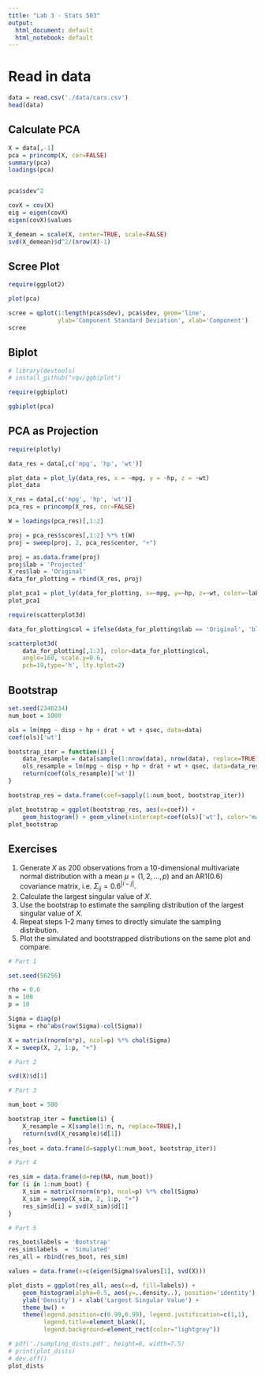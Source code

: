 ```yaml
---
title: "Lab 3 - Stats 503"
output:
  html_document: default
  html_notebook: default
---
```


# Read in data

```r
data = read.csv('./data/cars.csv')
head(data)
```


## Calculate PCA

```r
X = data[,-1]
pca = princomp(X, cor=FALSE)
summary(pca)
loadings(pca)


pca$sdev^2

covX = cov(X)
eig = eigen(covX)
eigen(covX)$values

X_demean = scale(X, center=TRUE, scale=FALSE)
svd(X_demean)$d^2/(nrow(X)-1)
```


## Scree Plot

```r
require(ggplot2)

plot(pca)

scree = qplot(1:length(pca$sdev), pca$sdev, geom='line',
              ylab='Component Standard Deviation', xlab='Component')
scree
```


## Biplot

```r
# library(devtools)
# install_github("vqv/ggbiplot")

require(ggbiplot)

ggbiplot(pca)
```


## PCA as Projection

```r
require(plotly)

data_res = data[,c('mpg', 'hp', 'wt')]

plot_data = plot_ly(data_res, x = ~mpg, y = ~hp, z = ~wt)
plot_data

X_res = data[,c('mpg', 'hp', 'wt')]
pca_res = princomp(X_res, cor=FALSE)

W = loadings(pca_res)[,1:2]

proj = pca_res$scores[,1:2] %*% t(W)
proj = sweep(proj, 2, pca_res$center, "+")

proj = as.data.frame(proj)
proj$lab = 'Projected'
X_res$lab = 'Original'
data_for_plotting = rbind(X_res, proj)

plot_pca1 = plot_ly(data_for_plotting, x=~mpg, y=~hp, z=~wt, color=~lab)
plot_pca1
```


```r
require(scatterplot3d)

data_for_plotting$col = ifelse(data_for_plotting$lab == 'Original', 'blue', 'red')

scatterplot3d(
    data_for_plotting[,1:3], color=data_for_plotting$col,
    angle=160, scale.y=0.6,
    pch=19,type='h', lty.hplot=2)
```


## Bootstrap

```r
set.seed(2346234)
num_boot = 1000

ols = lm(mpg ~ disp + hp + drat + wt + qsec, data=data)
coef(ols)['wt']

bootstrap_iter = function(i) {
    data_resample = data[sample(1:nrow(data), nrow(data), replace=TRUE),]
    ols_resample = lm(mpg ~ disp + hp + drat + wt + qsec, data=data_resample)
    return(coef(ols_resample)['wt'])
}

bootstrap_res = data.frame(coef=sapply(1:num_boot, bootstrap_iter))

plot_bootstrap = ggplot(bootstrap_res, aes(x=coef)) +
    geom_histogram() + geom_vline(xintercept=coef(ols)['wt'], color='magenta')
plot_bootstrap
```


## Exercises

1. Generate $X$ as 200 observations from a $10$-dimensional multivariate
normal distribution with a mean $\mu = (1, 2, \dots, p)$ and an AR1(0.6) covariance
matrix, i.e. $\Sigma_{ij} = 0.6^{\lvert i - j \rvert}$.
2. Calculate the largest singular value of $X$.
3. Use the bootstrap to estimate the sampling distribution of the largest
singular value of $X$.
4. Repeat steps 1-2 many times to directly simulate the sampling distribution.
5. Plot the simulated and bootstrapped distributions on the same plot and
compare.

```r
# Part 1

set.seed(56256)

rho = 0.6
n = 100
p = 10

Sigma = diag(p)
Sigma = rho^abs(row(Sigma)-col(Sigma))

X = matrix(rnorm(n*p), ncol=p) %*% chol(Sigma)
X = sweep(X, 2, 1:p, "+")
```

```r
# Part 2

svd(X)$d[1]
```

```r
# Part 3

num_boot = 500

bootstrap_iter = function(i) {
    X_resample = X[sample(1:n, n, replace=TRUE),]
    return(svd(X_resample)$d[1])
}
res_boot = data.frame(d=sapply(1:num_boot, bootstrap_iter))
```

```r
# Part 4

res_sim = data.frame(d=rep(NA, num_boot))
for (i in 1:num_boot) {
    X_sim = matrix(rnorm(n*p), ncol=p) %*% chol(Sigma)
    X_sim = sweep(X_sim, 2, 1:p, "+")
    res_sim$d[i] = svd(X_sim)$d[1]
}
```

```r
# Part 5

res_boot$labels = 'Bootstrap'
res_sim$labels  = 'Simulated'
res_all = rbind(res_boot, res_sim)

values = data.frame(x=c(eigen(Sigma)$values[1], svd(X)))

plot_dists = ggplot(res_all, aes(x=d, fill=labels)) +
    geom_histogram(alpha=0.5, aes(y=..density..), position='identity') +
    ylab('Density') + xlab('Largest Singular Value') +
    theme_bw() +
    theme(legend.position=c(0.99,0.99), legend.justification=c(1,1),
          legend.title=element_blank(),
          legend.background=element_rect(color="lightgrey"))

# pdf('./sampling_dists.pdf', height=6, width=7.5)
# print(plot_dists)
# dev.off()
plot_dists
```


